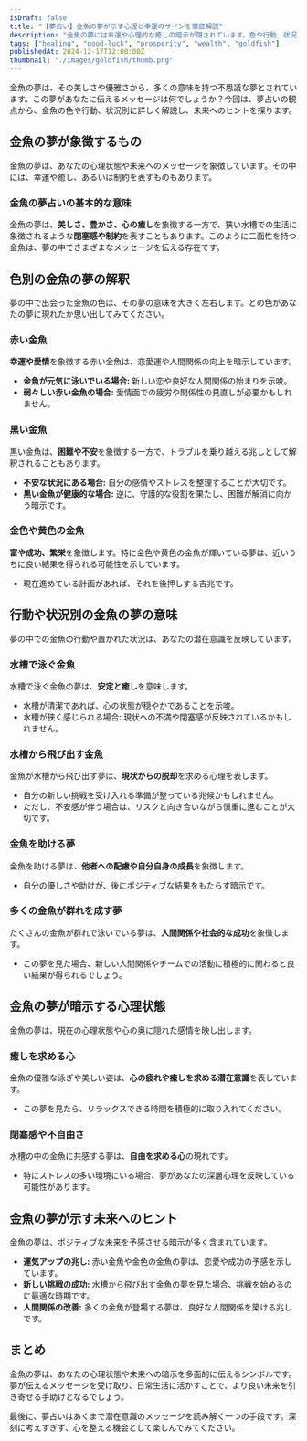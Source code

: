 ```yaml
---
isDraft: false
title: "【夢占い】金魚の夢が示す心理と幸運のサインを徹底解説"
description: "金魚の夢には幸運や心理的な癒しの暗示が隠されています。色や行動、状況別に夢の意味を紐解き、未来へのヒントや取るべき具体的行動を考察します。"
tags: ["healing", "good-luck", "prosperity", "wealth", "goldfish"]
publishedAt: 2024-12-17T12:00:00Z
thumbnail: "./images/goldfish/thumb.png"
---
```


金魚の夢は、その美しさや優雅さから、多くの意味を持つ不思議な夢とされています。この夢があなたに伝えるメッセージは何でしょうか？今回は、夢占いの観点から、金魚の色や行動、状況別に詳しく解説し、未来へのヒントを探ります。

<TableOfContents />

<AdUnit />

## 金魚の夢が象徴するもの

金魚の夢は、あなたの心理状態や未来へのメッセージを象徴しています。その中には、幸運や癒し、あるいは制約を表すものもあります。

### 金魚の夢占いの基本的な意味

金魚の夢は、<strong>美しさ、豊かさ、心の癒し</strong>を象徴する一方で、狭い水槽での生活に象徴されるような<strong>閉塞感や制約</strong>を表すこともあります。このように二面性を持つ金魚は、夢の中でさまざまなメッセージを伝える存在です。

<AdUnit />

## 色別の金魚の夢の解釈

夢の中で出会った金魚の色は、その夢の意味を大きく左右します。どの色があなたの夢に現れたか思い出してみてください。

### 赤い金魚

<strong>幸運や愛情</strong>を象徴する赤い金魚は、恋愛運や人間関係の向上を暗示しています。

- **金魚が元気に泳いでいる場合:** 新しい恋や良好な人間関係の始まりを示唆。
- **弱々しい赤い金魚の場合:** 愛情面での疲労や関係性の見直しが必要かもしれません。

### 黒い金魚

黒い金魚は、<strong>困難や不安</strong>を象徴する一方で、トラブルを乗り越える兆しとして解釈されることもあります。

- **不安な状況にある場合:** 自分の感情やストレスを整理することが大切です。
- **黒い金魚が健康的な場合:** 逆に、守護的な役割を果たし、困難が解消に向かう暗示です。

### 金色や黄色の金魚

**富や成功、繁栄**を象徴します。特に金色や黄色の金魚が輝いている夢は、近いうちに良い結果を得られる可能性を示しています。

- 現在進めている計画があれば、それを後押しする吉兆です。

<AdUnit />

## 行動や状況別の金魚の夢の意味

夢の中での金魚の行動や置かれた状況は、あなたの潜在意識を反映しています。

### 水槽で泳ぐ金魚

水槽で泳ぐ金魚の夢は、<strong>安定と癒し</strong>を意味します。

- 水槽が清潔であれば、心の状態が穏やかであることを示唆。
- 水槽が狭く感じられる場合: 現状への不満や閉塞感が反映されているかもしれません。

### 水槽から飛び出す金魚

金魚が水槽から飛び出す夢は、<strong>現状からの脱却</strong>を求める心理を表します。

- 自分の新しい挑戦を受け入れる準備が整っている兆候かもしれません。
- ただし、不安感が伴う場合は、リスクと向き合いながら慎重に進むことが大切です。

### 金魚を助ける夢

金魚を助ける夢は、<strong>他者への配慮や自分自身の成長</strong>を象徴します。

- 自分の優しさや助けが、後にポジティブな結果をもたらす暗示です。

### 多くの金魚が群れを成す夢

たくさんの金魚が群れで泳いでいる夢は、<strong>人間関係や社会的な成功</strong>を象徴します。

- この夢を見た場合、新しい人間関係やチームでの活動に積極的に関わると良い結果が得られるでしょう。

<AdUnit />

## 金魚の夢が暗示する心理状態

金魚の夢は、現在の心理状態や心の奥に隠れた感情を映し出します。

### 癒しを求める心

金魚の優雅な泳ぎや美しい姿は、<strong>心の疲れや癒しを求める潜在意識</strong>を表しています。

- この夢を見たら、リラックスできる時間を積極的に取り入れてください。

### 閉塞感や不自由さ

水槽の中の金魚に共感する夢は、<strong>自由を求める心</strong>の現れです。

- 特にストレスの多い環境にいる場合、夢があなたの深層心理を反映している可能性があります。

<AdUnit />

## 金魚の夢が示す未来へのヒント

金魚の夢は、ポジティブな未来を予感させる暗示が多く含まれています。

- <strong>運気アップの兆し:</strong> 赤い金魚や金色の金魚の夢は、恋愛や成功の予感を示しています。
- <strong>新しい挑戦の成功:</strong> 水槽から飛び出す金魚の夢を見た場合、挑戦を始めるのに最適な時期です。
- <strong>人間関係の改善:</strong> 多くの金魚が登場する夢は、良好な人間関係を築ける兆しです。

<AdUnit />

## まとめ

金魚の夢は、あなたの心理状態や未来への暗示を多面的に伝えるシンボルです。夢が伝えるメッセージを受け取り、日常生活に活かすことで、より良い未来を引き寄せる手助けとなるでしょう。

最後に、夢占いはあくまで潜在意識のメッセージを読み解く一つの手段です。深刻に考えすぎず、心を整える機会として楽しんでみてください。
